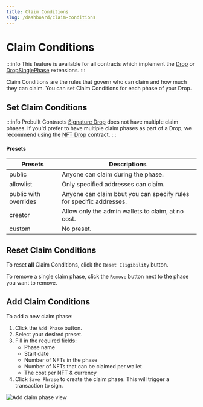 ```yaml
---
title: Claim Conditions
slug: /dashboard/claim-conditions
---
```


# Claim Conditions

:::info
This feature is available for all contracts which implement the [Drop](/solidity/extensions/drop) or [DropSinglePhase](/solidity/extensions/dropsinglephase) extensions.
:::

Claim Conditions are the rules that govern who can claim and how much they can claim. You can set Claim Conditions for each phase of your Drop.

## Set Claim Conditions

:::info Prebuilt Contracts
[Signature Drop](https://thirdweb.com/thirdweb.eth/SignatureDrop) does not have multiple claim phases. If you'd prefer to have multiple claim phases as part of a Drop, we recommend using the [NFT Drop](https://thirdweb.com/thirdweb.eth/DropERC721) contract.
:::

#### Presets

| Presets               | Descriptions                                                        |
| --------------------- | ------------------------------------------------------------------- |
| public                | Anyone can claim during the phase.                                  |
| allowlist             | Only specified addresses can claim.                                 |
| public with overrides | Anyone can claim bbut you can specify rules for specific addresses. |
| creator               | Allow only the admin wallets to claim, at no cost.                  |
| custom                | No preset.                                                          |

## Reset Claim Conditions

To reset **all** Claim Conditions, click the `Reset Eligibility` button.

To remove a single claim phase, click the `Remove` button next to the phase you want to remove.

## Add Claim Conditions

To add a new claim phase:

1. Click the `Add Phase` button.
2. Select your desired preset.
3. Fill in the required fields:
   - Phase name
   - Start date
   - Number of NFTs in the phase
   - Number of NFTs that can be claimed per wallet
   - The cost per NFT & currency
4. Click `Save Phrase` to create the claim phase. This will trigger a transaction to sign.

![Add claim phase view](/assets/claim-phases.png)
